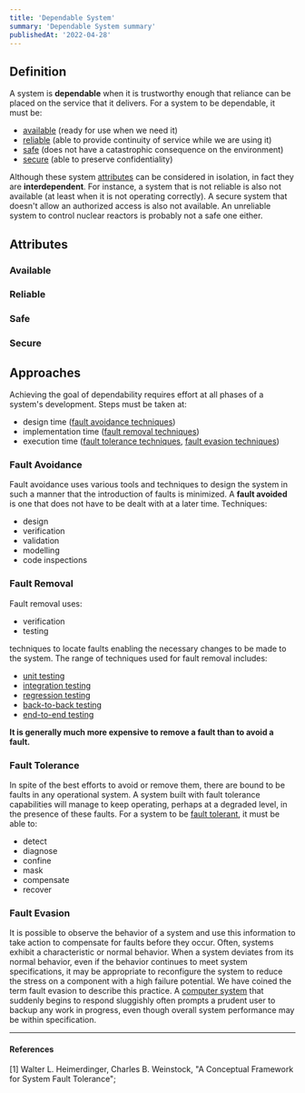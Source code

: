 ```yaml
---
title: 'Dependable System'
summary: 'Dependable System summary'
publishedAt: '2022-04-28'
---
```


## Definition

A system is **dependable** when it is trustworthy enough that reliance can be placed on the service that it delivers. For a system to be dependable, it must be:

* [available](#available) (ready for use when we need it)
* [reliable](#reliable) (able to provide continuity of service while we are using it)
* [safe](#safe) (does not have a catastrophic consequence on the environment)
* [secure](#secure) (able to preserve confidentiality)

Although these system [attributes](#attributes) can be considered in isolation, in fact they are **interdependent**. For instance, a system that is not reliable is also not available (at least when it is not operating correctly). A secure system that doesn't allow an authorized access is also not available. An unreliable system to control nuclear reactors is probably not a safe one either.

## Attributes

### Available

### Reliable

### Safe

### Secure

## Approaches

Achieving the goal of dependability requires effort at all phases of a system's development. Steps must be taken at:

* design time ([fault avoidance techniques](#fault-avoidance))
* implementation time ([fault removal techniques](#fault-removal))
* execution time ([fault tolerance techniques](#fault-tolerance), [fault evasion techniques](#fault-evasion))

### Fault Avoidance

Fault avoidance uses various tools and techniques to design the system in such a manner that the introduction of faults is minimized. A **fault avoided** is one that does not have to be dealt with at a later time. Techniques:

* design
* verification
* validation
* modelling
* code inspections

### Fault Removal

Fault removal uses:

* verification
* testing

techniques to locate faults enabling the necessary changes to be made to the system. The range of techniques used for fault removal includes:

* [unit testing](/notes/testing#unit)
* [integration testing](/notes/testing#integration)
* [regression testing](/notes/testing#regression)
* [back-to-back testing](/notes/testing#back-to-back)
* [end-to-end testing](/notes/testing#end-to-end)

**It is generally much more expensive to remove a fault than to avoid a fault.**

### Fault Tolerance

In spite of the best efforts to avoid or remove them, there are bound to be faults in any operational system. A system built with fault tolerance capabilities will manage to keep operating, perhaps at a degraded level, in the presence of these faults. For a system to be [fault tolerant](/notes/fault-tolerance), it must be able to:

* detect
* diagnose
* confine
* mask
* compensate
* recover

### Fault Evasion

It is possible to observe the behavior of a system and use this information to take action to
compensate for faults before they occur. Often, systems exhibit a characteristic or normal behavior. When a system deviates from its normal behavior, even if the behavior continues to meet system specifications, it may be appropriate to reconfigure the system to reduce the stress on a component with a high failure potential. We have coined the term fault evasion to describe this practice. A [computer system](/notes/system) that suddenly begins to respond sluggishly often prompts a prudent user to backup any work in progress, even though overall system performance may be within specification.

---

#### References

[1] Walter L. Heimerdinger, Charles B. Weinstock, "A Conceptual Framework for System Fault Tolerance";
